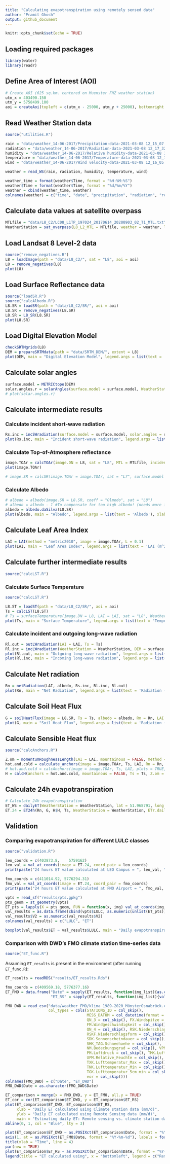 ```yaml
---
title: "Calculating evapotranspiration using remotely sensed data"
author: "Pramit Ghosh"
output: github_document
---
```


```r
knitr::opts_chunk$set(echo = TRUE)
```

## Loading required packages
```r
library(water)
library(readr)
```

## Define Area of Interest (AOI)
```r
# Create AOI (625 sq.km. centered on Muenster FHZ weather station)
utm_x = 403490.150
utm_y = 5758499.100
aoi = createAoi(topleft = c(utm_x - 25000, utm_y + 25000), bottomright = c(utm_x + 25000, utm_y - 25000), EPSG = 32632)
```

## Read Weather Station data
```r
source("utilities.R")

rain = "data/weather_14-06-2017/Precipitation-data-2021-03-08 12_15_07.csv"
radiation = "data/weather_14-06-2017/Radiation-data-2021-03-08 12_17_32.csv"
humidity = "data/weather_14-06-2017/Relative humidity-data-2021-03-08 12_16_26.csv"
temperature = "data/weather_14-06-2017/Temperature-data-2021-03-08 12_15_39.csv"
wind = "data/weather_14-06-2017/Wind velocity-data-2021-03-08 12_16_05.csv"

weather = read_WS(rain, radiation, humidity, temperature, wind)

weather_time = format(weather$Time, format = "%H:%M:%S")
weather$Time = format(weather$Time, format = "%d/%m/%Y")
weather = cbind(weather_time, weather)
colnames(weather) = c("time", "date", "precipitation", "radiation", "rel_humidity", "temperature", "wind_vel")

```

## Calculate data values at satellite overpass

```r
MTLfile = "data/L8_C2/LC08_L1TP_197024_20170614_20200903_02_T1_MTL.txt"
WeatherStation = sat_overpass(L8_L2_MTL = MTLfile, weather = weather, lat = 51.968791, long = 7.59513, elev = 60, height = 2)
```

## Load Landsat 8 Level-2 data
```r
source("remove_negatives.R")
L8 = loadImage(path = "data/L8_C2/", sat = "L8", aoi = aoi)
L8 = remove_negatives(L8)
plot(L8)
```

## Load Surface Reflectance data
```r
source("loadSR.R")
source("calcAlbedo.R")
L8.SR = loadSR(path = "data/L8_C2/SR/", aoi = aoi)
L8.SR = remove_negatives(L8.SR)
L8.SR = L8_SR(L8.SR)
plot(L8.SR)
```

## Load Digital Elevation Model
```r
checkSRTMgrids(L8)
DEM = prepareSRTMdata(path = "data/SRTM_DEM/", extent = L8)
plot(DEM, main = "Digital Elevation Model", legend.args = list(text = 'Elevation (m)'), xlab = "Easting (m)", ylab = "Northing (m)")
```

## Calculate solar angles
```r
surface.model = METRICtopo(DEM)
solar.angles.r = solarAngles(surface.model = surface.model, WeatherStation = WeatherStation, MTLfile)
# plot(solar.angles.r)
```

## Calculate intermediate results

### Calculate incident short-wave radiation
```r
Rs.inc = incSWradiation(surface.model = surface.model, solar.angles = solar.angles.r, WeatherStation = WeatherStation)
plot(Rs.inc, main = "Incident short-wave radiation", legend.args = list(text = 'Radiation (W/m^2)'), xlab = "Easting (m)", ylab = "Northing (m)")
```

### Calculate Top-of-Atmosphere reflectance
```r
image.TOAr = calcTOAr(image.DN = L8, sat = "L8", MTL = MTLfile, incidence.rel = solar.angles.r$incidence.rel, aoi = aoi)
plot(image.TOAr)

# image.SR = calcSR(image.TOAr = image.TOAr, sat = "L7", surface.model = surface.model, incidence.hor = solar.angles.r$incidence.hor, WeatherStation = WeatherStation)
```
### Calculate Albedo
```r
# albedo = albedo(image.SR = L8.SR, coeff = "Olmedo", sat = "L8")
# albedo = albedo - 1 #To compensate for too high albedo! (needs more investigation)
albedo = albedo.daSilva(L8.SR)
plot(albedo, main = "Albedo", legend.args = list(text = 'Albedo'), xlab = "Easting (m)", ylab = "Northing (m)")
```

## Calculate Leaf Area Index
```r
LAI = LAI(method = "metric2010", image = image.TOAr, L = 0.1)
plot(LAI, main = "Leaf Area Index", legend.args = list(text = 'LAI (m^2/m^2)'), xlab = "Easting (m)", ylab = "Northing (m)")
```

## Calculate further intermediate results
```r
source("calcLST.R")
```

### Calculate Surface Temperature
```r
source("calcLST.R")

L8.ST = loadST(path = "data/L8_C2/SR/", aoi = aoi)
Ts = calcLST(L8.ST)
# Ts = surfaceTemperature(image.DN = L8, LAI = LAI, sat = "L8", WeatherStation = WeatherStation, aoi = aoi, method = "SW")
plot(Ts, main = "Surface Temperature", legend.args = list(text = 'Temperature (K)'), xlab = "Easting (m)", ylab = "Northing (m)")
```

### Calculate incident and outgoing long-wave radiation
```r
Rl.out = outLWradiation(LAI = LAI, Ts = Ts)
Rl.inc = incLWradiation(WeatherStation = WeatherStation, DEM = surface.model$DEM, solar.angles = solar.angles.r, Ts = Ts)
plot(Rl.out, main = "Outgoing long-wave radiation", legend.args = list(text = 'Radiation (W/m^2)'), xlab = "Easting (m)", ylab = "Northing (m)")
plot(Rl.inc, main = "Incoming long-wave radiation", legend.args = list(text = 'Radiation (W/m^2)'), xlab = "Easting (m)", ylab = "Northing (m)")
```

## Calculate Net radiation
```r
Rn = netRadiation(LAI, albedo, Rs.inc, Rl.inc, Rl.out)
plot(Rn, main = "Net Radiation", legend.args = list(text = 'Radiation (W/m^2)'), xlab = "Easting (m)", ylab = "Northing (m)")
```

## Calculate Soil Heat Flux
```r
G = soilHeatFlux(image = L8.SR, Ts = Ts, albedo = albedo, Rn = Rn, LAI = LAI)
plot(G, main = "Soil Heat Flux", legend.args = list(text = 'Radiation (W/m^2)'), xlab = "Easting (m)", ylab = "Northing (m)")
```

## Calculate Sensible Heat flux
```r
source("calcAnchors.R")

Z.om = momentumRoughnessLength(LAI = LAI, mountainous = FALSE, method = "short.crops", surface.model = surface.model)
hot.and.cold = calculate_anchors(image = image.TOAr, Ts, LAI, Rn = Rn, G = G, plots = TRUE, albedo = albedo, Z.om = Z.om, n = 5, anchors.method = "flexible", WeatherStation = WeatherStation, verbose = TRUE)
# hot.and.cold = calcAnchors(image = image.TOAr, Ts, LAI, plots = TRUE, albedo = albedo, Z.om = Z.om, n = 5, anchors.method = "flexible", WeatherStation = WeatherStation, verbose = TRUE)
H = calcH(anchors = hot.and.cold, mountainous = FALSE, Ts = Ts, Z.om = Z.om, WeatherStation = WeatherStation, ETp.coef = 1.05, Z.om.ws = 0.03, DEM = DEM, Rn = Rn, G = G, verbose = TRUE)
```

## Calculate 24h evapotranspiration
```r
# Calculate 24h evapotranspiration
ET_WS = dailyET(WeatherStation = WeatherStation, lat = 51.968791, long = 7.59513, elev = 60, height = 2)
ET.24 = ET24h(Rn, G, H$H, Ts, WeatherStation = WeatherStation, ETr.daily = ET_WS)
```

## Validation

### Comparing evapotranspiration for different LULC classes

```r
source("validation.R")

leo_coords = c(403873.8,	5759162)
leo_val = val_at_coords(image = ET.24, coord_pair = leo_coords)
print(paste("24 hours ET value calculated at LEO Campus = ", leo_val, " mm/d", sep = ""))

fmo_coords = c(411014.92, 5776294.31)
fmo_val = val_at_coords(image = ET.24, coord_pair = fmo_coords)
print(paste("24 hours ET value calculated at FMO Airport = ", fmo_val, " mm/d", sep = ""))

vpts = read_sf("results/pts.gpkg")
pts_geom = st_geometry(vpts)
ET_pts = lapply(X = pts_geom, FUN = function(x, img) val_at_coords(img, as.numeric(x)), ET.24)
val_results = as.data.frame(cbind(vpts$LULC, as.numeric(unlist(ET_pts))))
val_results$V2 = as.numeric(val_results$V2)
colnames(val_results) = c("LULC", "ET")

boxplot(val_results$ET ~ val_results$LULC, main = "Daily evapotranspiration for different LULC classes", sub = "(20 samples per class)", xlab = "LULC class", ylab = "Evapotranspiration (mm/d)")

```

### Comparison with DWD's FMO climate station time-series data

```r
source("ET_func.R")
```

Assuming `ET_results` is present in the environment (after running `ET_func.R`):

```r
ET_results = readRDS("results/ET_results.Rds")

fmo_coords = c(409569.18, 5776377.16)
ET_FMO = data.frame("Date" = sapply(ET_results, function(img_list){as.character(img_list[[1]])}),
                    "ET_RS" = sapply(ET_results, function(img_list){val_at_coords(img_list[[2]], fmo_coords)}))

FMO_DWD = read_csv("data/weather_FMO/klima_1989-2020_MünsterOsnabrück.csv",
                   col_types = cols(STATIONS_ID = col_skip(),
                                    MESS_DATUM = col_datetime(format = "%Y-%m-%d %H:%M:%S UTC"),
                                    QN_3 = col_skip(), FX.Windspitze = col_skip(),
                                    FM.Windgeschwindigkeit = col_skip(),
                                    QN_4 = col_skip(), RSK.Niederschlagshoehe = col_skip(),
                                    RSKF.Niederschlagsform = col_skip(),
                                    SDK.Sonnenscheindauer = col_skip(),
                                    SHK_TAG.Schneehoehe = col_skip(),
                                    NM.Bedeckungsgrad = col_skip(), VPM.Dampfdruck = col_skip(),
                                    PM.Luftdruck = col_skip(), TMK.Lufttemperatur = col_skip(),
                                    UPM.Relative_Feuchte = col_skip(),
                                    TXK.Lufttemperatur_Max = col_skip(),
                                    TNK.Lufttemperatur_Min = col_skip(),
                                    TGK.Lufttemperatur_5cm_min = col_skip(),
                                    eor = col_skip()))
colnames(FMO_DWD) = c("Date", "ET_DWD")
FMO_DWD$Date = as.character(FMO_DWD$Date)

ET_comparison = merge(x = FMO_DWD, y = ET_FMO, all.y = TRUE)
ET_cor = cor(ET_comparison$ET_DWD, y = ET_comparison$ET_RS)
plot(ET_comparison$ET_DWD, ET_comparison$ET_RS,
     xlab = "Daily ET calculated using Climate station data (mm/d)",
     ylab = "Daily ET calculated using Remote Sensing data (mm/d)",
     main = "Estimating daily ET: Remote sensing vs. climate station data", sub = paste("Coefficient of correlation:", round(ET_cor, 3)))
abline(0, 1, col = "Blue", lty = 3)

plot(ET_comparison$ET_DWD ~ as.POSIXct(ET_comparison$Date, format = "%Y-%m-%d"), xaxt = "none", ylab = "Evapotranspiration (mm/d)", xlab = "", type = "b", lty = 2, col = "darkgreen", main = "Daily Evapotranspiration at Flughafen Münster/Osnabrück")
axis(1, at = as.POSIXct(ET_FMO$Date, format = "%Y-%m-%d"), labels = format(as.POSIXct(ET_FMO$Date, format = "%Y-%m-%d"), format = "%m/%Y"), las = 2, cex.axis = 0.8)
title(xlab = "Time", line = 4)
par(new = TRUE)
plot(ET_comparison$ET_RS ~ as.POSIXct(ET_comparison$Date, format = "%Y-%m-%d"), xlab = "", ylab = "", axes = FALSE, type = "b", lty = 2, col = "blue")
legend(title = "ET calculated using", x = "bottomleft", legend = c("Remote Sensing data", "DWD Climate Station data"), col = c("blue", "darkgreen"), lty = 2, cex = 0.8, inset = 0.01, pch = 1, title.adj = 0.1, seg.len = 3)

```


